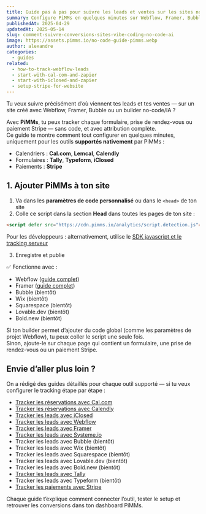 ```yaml
---
title: Guide pas à pas pour suivre les leads et ventes sur les sites no-code, IA et vibe coding
summary: Configure PiMMs en quelques minutes sur Webflow, Framer, Bubble ou tout autre site IA ou no-code — et suis chaque formulaire, prise de rendez-vous ou paiement Stripe avec attribution complète.
publishedAt: 2025-04-29
updatedAt: 2025-05-14
slug: comment-suivre-conversions-sites-vibe-coding-no-code-ai
image: https://assets.pimms.io/no-code-guide-pimms.webp
author: alexandre
categories:
  - guides
related:
  - how-to-track-webflow-leads
  - start-with-cal-com-and-zapier
  - start-with-iclosed-and-zapier
  - setup-stripe-for-website
---
```


Tu veux suivre précisément d’où viennent tes leads et tes ventes — sur un site créé avec Webflow, Framer, Bubble ou un builder no-code/IA ?

Avec **PiMMs**, tu peux tracker chaque formulaire, prise de rendez-vous ou paiement Stripe — sans code, et avec attribution complète.  
Ce guide te montre comment tout configurer en quelques minutes, uniquement pour les outils **supportés nativement** par PiMMs :

- Calendriers : **Cal.com**, **Lemcal**, **Calendly**
- Formulaires : **Tally**, **Typeform**, **iClosed**
- Paiements : **Stripe**

## 1. Ajouter PiMMs à ton site

1. Va dans les **paramètres de code personnalisé** ou dans le `<head>` de ton site  
2. Colle ce script dans la section **Head** dans toutes les pages de ton site :

```html
<script defer src="https://cdn.pimms.io/analytics/script.detection.js"></script>
```

Pour les développeurs : alternativement, utilise le [SDK javascript et le tracking serveur](/articles/introducing-conversion)

<LinkCard
  href="/freetools/site-checker"
  title="Vérifiez votre installation de script"
  description="Utilisez notre outil gratuit pour vérifier automatiquement si le script analytics PiMMs est correctement installé sur votre site web."
/>

3. Enregistre et publie

✅ Fonctionne avec :
- Webflow ([guide complet](/articles/how-to-track-webflow-leads))
- Framer ([guide complet](/articles/how-to-track-framer))
- Bubble (bientôt)
- Wix (bientôt)
- Squarespace (bientôt)
- Lovable.dev (bientôt)
- Bold.new (bientôt)

Si ton builder permet d’ajouter du code global (comme les paramètres de projet Webflow), tu peux coller le script une seule fois.  
Sinon, ajoute-le sur chaque page qui contient un formulaire, une prise de rendez-vous ou un paiement Stripe.

## Envie d’aller plus loin ?

On a rédigé des guides détaillés pour chaque outil supporté — si tu veux configurer le tracking étape par étape :

- [Tracker les réservations avec Cal.com](/articles/start-with-cal-com-and-zapier)
- [Tracker les réservations avec Calendly](/articles/how-to-track-calendly)
- [Tracker les leads avec iClosed](/articles/start-with-iclosed-and-zapier)
- [Tracker les leads avec Webflow](/articles/how-to-track-webflow-leads)
- [Tracker les leads avec Framer](/articles/how-to-track-framer)
- [Tracker les leads avec Systeme.io](/articles/how-to-track-systemeio-sales-and-leads)
- Tracker les leads avec Bubble (bientôt)
- Tracker les leads avec Wix (bientôt)
- Tracker les leads avec Squarespace (bientôt)
- Tracker les leads avec Lovable.dev (bientôt)
- Tracker les leads avec Bold.new (bientôt)
- [Tracker les leads avec Tally](/articles/how-to-track-tally)
- Tracker les leads avec Typeform (bientôt)
- [Tracker les paiements avec Stripe](/articles/setup-stripe-for-website)

Chaque guide t’explique comment connecter l’outil, tester le setup et retrouver les conversions dans ton dashboard PiMMs.
